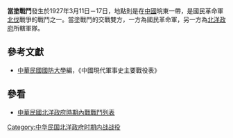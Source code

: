{{Infobox Military Conflict|
campaign=|
image=|
caption=|
conflict=當塗戰鬥|
date=1927年3月11日－3月17日|
place=[[中國|中國]]皖東|
result=國民革命軍攻擊時遭北洋政府所轄部隊堅強抵抗，直至17日北洋政府所轄部隊始撤退|
combatant1=[[國民革命軍|國民革命軍]]六軍十七師、卅七軍|
combatant2=直魯四軍| 
commander1=[[文鴻恩|文鴻恩]]、[[劉鳳圖|劉鳳圖]] |
commander2=[[孫宗先|孫宗先]]|
strength1=|
strength2=|
casualties1=|
casualties2=|
}}
'''當塗戰鬥'''發生於1927年3月11日－17日，地點則是在[[中國|中國]]皖東一帶，是國民革命軍[[北伐|北伐]]戰爭的戰鬥之一。當塗戰鬥的交戰雙方，一方為國民革命軍，另一方為[[北洋政府|北洋政府]]所轄軍隊。
==參考文獻==
*[[中華民國|中華民國]][[國防大學_(臺灣)|國防大學]]編，《中國現代軍事史主要戰役表》
==參看==
*[[中華民國北洋政府時期內戰戰鬥列表|中華民國北洋政府時期內戰戰鬥列表]]

{{war-stub}}

[[Category:中华民国北洋政府时期内战战役|Category:中华民国北洋政府时期内战战役]]